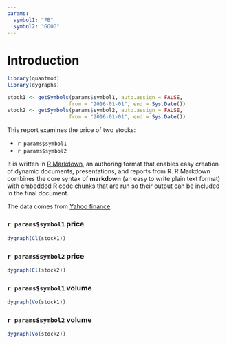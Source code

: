 ```yaml
---
params:
  symbol1: "FB"
  symbol2: "GOOG"
---
```


# Introduction

```r
library(quantmod)
library(dygraphs)

stock1 <- getSymbols(params$symbol1, auto.assign = FALSE,
                    from = "2016-01-01", end = Sys.Date())
stock2 <- getSymbols(params$symbol2, auto.assign = FALSE,
                    from = "2016-01-01", end = Sys.Date())
```


This report examines the price of two stocks: 
  
* `r params$symbol1`
* `r params$symbol2` 

It is written in [R Markdown](http://rmarkdown.rstudio.com), an authoring format that enables easy creation of dynamic documents, presentations, and reports from R. R Markdown combines the core syntax of **markdown** (an easy to write plain text format) with embedded **R** code chunks that are run so their output can be included in the final document.

The data comes from [Yahoo finance](http://finance.yahoo.com).

### `r params$symbol1` price

```r
dygraph(Cl(stock1))
```

### `r params$symbol2` price

```r
dygraph(Cl(stock2))
```

### `r params$symbol1` volume

```r
dygraph(Vo(stock1))
```

### `r params$symbol2` volume

```r
dygraph(Vo(stock2))
```


